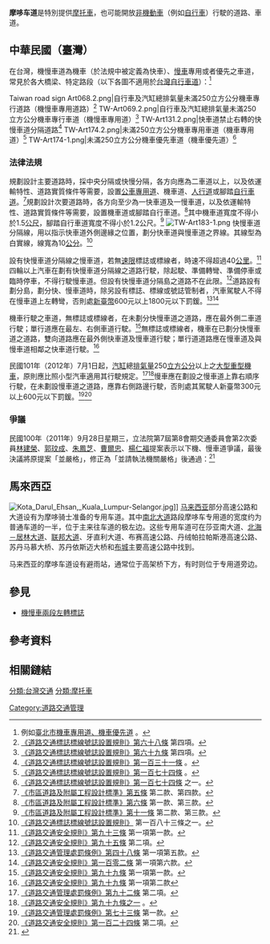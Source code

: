 {{Globalize|area=臺灣和马来西亚}}
{{Otheruses|單車徑|subject=特別提供摩托車，也可能開放非機動車（例如自行車）行駛的道路、車道|other=專供自行車行駛的道路、車道}}
{{noteTA
|1=zh-hans:摩托车;zh-hant:摩托車;zh-cn:摩托车;zh-hk:摩托車;zh-tw:機車;zh-mo:摩托車;zh-sg:摩哆车;
|2=zh-hans:米;zh-hant:米;zh-cn:米;zh-hk:米;zh-tw:公尺;zh-mo:米;
|3=zh-hans:厘米;zh-hant:厘米;zh-cn:厘米;zh-hk:厘米;zh-tw:公分;zh-mo:厘米;
}}
'''摩哆车道'''是特別提供[[摩托車|摩托車]]，也可能開放[[非機動車|非機動車]]（例如[[自行車|自行車]]）行駛的道路、車道。

==中華民國（臺灣）==
在台灣，機慢車道為機車（於法規中被定義為快車）、[[慢車|慢車]]專用或者優先之車道，常見於各大橋梁、特定路段（以下各圖不適用於[[台灣自行車道列表|台灣自行車道]]）：<ref>例如[http://www.taipei.gov.tw/GIPDSD/xslGip/xslExport/117031/a/images/motcy.htm 臺北市機車專用道、機車優先道] {{Wayback|url=http://www.taipei.gov.tw/GIPDSD/xslGip/xslExport/117031/a/images/motcy.htm |date=20160304192833 }}。</ref><!--因寬度不足，很容易造成摩托車與摩托車、[[慢車|慢車]]的車禍事故。如今，中華民國境內登記之摩托車數量已達1516萬台<ref>[http://www.stat.gov.tw/mp.asp?mp=4 中華民國統計資訊網]。</ref>；然而[[摩托車|摩托車]]的數量暴增，政府卻不思[[汽車|汽車]]、[[摩托車|摩托車]]駕照考照制度改進，及駕駛人教育；亦不嚴加取締違停、不打方向燈、不注意來車、不看後視鏡，不依號誌標誌標線行駛妨礙車速分流、妨礙車流分向分道之交通違規，及[[機慢車兩段左轉標誌|機慢車兩段左轉標誌]])等等問題，造成了交通一片混亂的狀況。-->
<gallery>
Taiwan road sign Art068.2.png|自行車及汽缸總排氣量未滿250立方公分機車專行道路（機慢車專用道路）<ref>[http://law.moj.gov.tw/LawClass/LawSingle.aspx?Pcode=K0040014&FLNO=69 《道路交通標誌標線號誌設置規則》第六十八條] {{Wayback|url=http://law.moj.gov.tw/LawClass/LawSingle.aspx?Pcode=K0040014&FLNO=69 |date=20210516121801 }}第四項。</ref>
TW-Art069.2.png|自行車及汽缸總排氣量未滿250立方公分機車專行車道（機慢車專用道）<ref>[http://law.moj.gov.tw/LawClass/LawSingle.aspx?Pcode=K0040014&FLNO=69 《道路交通標誌標線號誌設置規則》第六十九條] {{Wayback|url=http://law.moj.gov.tw/LawClass/LawSingle.aspx?Pcode=K0040014&FLNO=69 |date=20210516121801 }}第四項。</ref>
TW-Art131.2.png|快車道禁止右轉的快慢車道分隔道路<ref>[http://law.moj.gov.tw/LawClass/LawSingle.aspx?Pcode=K0040014&FLNO=131 《道路交通標誌標線號誌設置規則》第一百三十一條] {{Wayback|url=http://law.moj.gov.tw/LawClass/LawSingle.aspx?Pcode=K0040014&FLNO=131 |date=20210128123049 }}。</ref>
TW-Art174.2.png|未滿250立方公分機車專用車道（機車專用道）<ref>[http://law.moj.gov.tw/LawClass/LawSingle.aspx?Pcode=K0040014&FLNO=174 《道路交通標誌標線號誌設置規則》第一百七十四條] {{Wayback|url=http://law.moj.gov.tw/LawClass/LawSingle.aspx?Pcode=K0040014&FLNO=174 |date=20210507015239 }}。</ref>
TW-Art174-1.png|未滿250立方公分機車優先車道（機車優先道）<ref>[http://law.moj.gov.tw/LawClass/LawSingle.aspx?Pcode=K0040014&FLNO=174-1 《道路交通標誌標線號誌設置規則》第一百七十四條] {{Wayback|url=http://law.moj.gov.tw/LawClass/LawSingle.aspx?Pcode=K0040014&FLNO=174-1 |date=20210514201548 }}之一。</ref>
</gallery>

===法律法規===
規劃設計主要道路時，採中央分隔或快慢分隔，各方向應為二車道以上，以及依運輸特性、道路實質條件等需要，設置[[公車專用道|公車專用道]]、機車道、[[人行道|人行道]]或腳踏[[自行車道|自行車道]]。<ref>[http://law.moj.gov.tw/LawClass/LawSingle.aspx?Pcode=D0070156&FLNO=5 《市區道路及附屬工程設計標準》第五條] {{Wayback|url=http://law.moj.gov.tw/LawClass/LawSingle.aspx?Pcode=D0070156&FLNO=5 |date=20201127175937 }}第二款、第四款。</ref>規劃設計次要道路時，各方向至少為一快車道及一慢車道，以及依運輸特性、道路實質條件等需要，設置機車道或腳踏自行車道。<ref>[http://law.moj.gov.tw/LawClass/LawSingle.aspx?Pcode=D0070156&FLNO=6 《市區道路及附屬工程設計標準》第六條] {{Wayback|url=http://law.moj.gov.tw/LawClass/LawSingle.aspx?Pcode=D0070156&FLNO=6 |date=20201127122203 }}第一款、第三款。</ref>其中機車道寬度不得小於1.5[[公尺|公尺]]，腳踏自行車道寬度不得小於1.2公尺。<ref>[http://law.moj.gov.tw/LawClass/LawSingle.aspx?Pcode=D0070156&FLNO=6 《市區道路及附屬工程設計標準》第十一條] {{Wayback|url=http://law.moj.gov.tw/LawClass/LawSingle.aspx?Pcode=D0070156&FLNO=6 |date=20201127122203 }}第二款、第三款。</ref>
[[File:TW-Art183-1.png|thumb]]
快慢車道分隔線，用以指示快車道外側邊緣之位置，劃分快車道與慢車道之界線。其線型為白實線，線寬為10[[公分|公分]]。<ref>[http://law.moj.gov.tw/LawClass/LawSingle.aspx?Pcode=K0040014&FLNO=183-1 《道路交通標誌標線號誌設置規則》] {{Wayback|url=http://law.moj.gov.tw/LawClass/LawSingle.aspx?Pcode=K0040014&FLNO=183-1 |date=20210516114831 }}第一百八十三條之一。</ref>

設有快慢車道分隔線之慢車道，若無[[速限|速限]]標誌或標線者，時速不得超過40[[公里|公里]]。<ref>[http://law.moj.gov.tw/LawClass/LawSingle.aspx?Pcode=K0040013&FLNO=93 《道路交通安全規則》第九十三條] {{Wayback|url=http://law.moj.gov.tw/LawClass/LawSingle.aspx?Pcode=K0040013&FLNO=93 |date=20200919201641 }}第一項第一款。</ref>四輪以上汽車在劃有快慢車道分隔線之道路行駛，除起駛、準備轉彎、準備停車或臨時停車，不得行駛慢車道。但設有快慢車道分隔島之道路不在此限。<ref>[http://law.moj.gov.tw/LawClass/LawSingle.aspx?Pcode=K0040013&FLNO=95 《道路交通安全規則》第九十五條] {{Wayback|url=http://law.moj.gov.tw/LawClass/LawSingle.aspx?Pcode=K0040013&FLNO=95 |date=20200814183254 }}第二項。</ref>道路設有劃分島，劃分快、慢車道時，除另設有標誌、標線或號誌管制者，汽車駕駛人不得在慢車道上左轉彎，否則處[[新臺幣|新臺幣]]600元以上1800元以下罰鍰。<ref>[http://law.moj.gov.tw/LawClass/LawSingle.aspx?Pcode=K0040012&FLNO=48 《道路交通管理處罰條例》第四十八條] {{Wayback|url=http://law.moj.gov.tw/LawClass/LawSingle.aspx?Pcode=K0040012&FLNO=48 |date=20210205065147 }}第一項第五款。</ref><ref>[http://law.moj.gov.tw/LawClass/LawSingle.aspx?Pcode=K0040013&FLNO=102 《道路交通安全規則》第一百零二條] {{Wayback|url=http://law.moj.gov.tw/LawClass/LawSingle.aspx?Pcode=K0040013&FLNO=102 |date=20210117153038 }}第一項第六款。</ref>

機車行駛之車道，無標誌或標線者，在未劃分快慢車道之道路，應在最外側二車道行駛；單行道應在最左、右側車道行駛。<ref>[http://law.moj.gov.tw/LawClass/LawSingle.aspx?Pcode=K0040013&FLNO=99 《道路交通安全規則》第九十九條] {{Wayback|url=http://law.moj.gov.tw/LawClass/LawSingle.aspx?Pcode=K0040013&FLNO=99 |date=20210320090502 }}第一項第一款。</ref>無標誌或標線者，機車在已劃分快慢車道之道路，雙向道路應在最外側快車道及慢車道行駛；單行道道路應在慢車道及與慢車道相鄰之快車道行駛。<ref>[http://law.moj.gov.tw/LawClass/LawSingle.aspx?Pcode=K0040013&FLNO=99 《道路交通安全規則》第九十九條] {{Wayback|url=http://law.moj.gov.tw/LawClass/LawSingle.aspx?Pcode=K0040013&FLNO=99 |date=20210320090502 }}第一項第二款</ref>

民國101年（2012年）7月1日起，[[汽缸|汽缸]]總[[排氣量|排氣量]]250[[立方公分|立方公分]]以上之[[大型重型機車|大型重型機車]]，原則應比照小型汽車適用其行駛規定。<ref>[http://law.moj.gov.tw/LawClass/LawSingle.aspx?Pcode=K0040012&FLNO=92 《道路交通管理處罰條例》第九十二條] {{Wayback|url=http://law.moj.gov.tw/LawClass/LawSingle.aspx?Pcode=K0040012&FLNO=92 |date=20210205065913 }}第二項。</ref><ref>[http://law.moj.gov.tw/LawClass/LawSingle.aspx?Pcode=K0040013&FLNO=99-1 《道路交通安全規則》第九十九條之一] {{Wayback|url=http://law.moj.gov.tw/LawClass/LawSingle.aspx?Pcode=K0040013&FLNO=99-1 |date=20201027042841 }}。</ref>慢車應在劃設之慢車道上靠右順序行駛，在未劃設慢車道之道路，應靠右側路邊行駛，否則處其駕駛人新臺幣300元以上600元以下罰鍰。<ref>[http://law.moj.gov.tw/LawClass/LawSingle.aspx?Pcode=K0040012&FLNO=73 《道路交通管理處罰條例》第七十三條] {{Wayback|url=http://law.moj.gov.tw/LawClass/LawSingle.aspx?Pcode=K0040012&FLNO=73 |date=20210205065807 }}第一款。</ref><ref>[http://law.moj.gov.tw/LawClass/LawSingle.aspx?Pcode=K0040013&FLNO=124 《道路交通安全規則》第一百二十四條] {{Wayback|url=http://law.moj.gov.tw/LawClass/LawSingle.aspx?Pcode=K0040013&FLNO=124 |date=20200811141629 }}第二項。</ref>

===爭議===
民國100年（2011年）9月28日星期三，立法院第7屆第8會期交通委員會第2次委員[[林建榮|林建榮]]、[[郭玟成|郭玟成]]、[[朱鳳芝|朱鳳芝]]、[[曹爾忠|曹爾忠]]、[[楊仁福|楊仁福]]提案表示以下機、慢車道爭議，最後決議將原提案「並嚴格」，修正為「並請執法機關嚴格」後通過：<ref>{{Cite web |url=http://www.ly.gov.tw/saveAs.action?comtcd=23&fileName=201110031514110.doc |title=立法院第7屆第8會期交通委員會第2次全體委員會議議事錄 第9、10頁 |access-date=2012-03-26 |archive-date=2016-03-04 |archive-url=https://web.archive.org/web/20160304092631/http://www.ly.gov.tw/saveAs.action?comtcd=23&fileName=201110031514110.doc |dead-url=no }}</ref>
{{quote|八、鑒由機慢車道屢遭大小型車輛違規侵犯，小客車違停突開車門、[[計程車|計程車]]急停攬客造成機車騎士搏命行車，民眾行路險象環生，重大意外傷害頻傳。僅高雄市今年1至8月，因小客車車主突然開啟車門造成機車騎士摔車意外事件即高達323件，計1人死亡，309人受傷。茲要求[[交通部公路總局|公路總局]]應加速檢討現行機車行駛車道配置情形，合理放寬機車行駛車道空間，並嚴格取締大小型車輛之違停現象，有效改善機慢車道上之交通亂象，保障機車騎士行車權益及民眾安全。}}

==馬來西亞==
[[File:Kota_Darul_Ehsan,_Kuala_Lumpur-Selangor.jpg|thumb]]]]
[[马来西亚|马来西亚]]部分高速公路和大道设有为摩哆骑士准备的专用车道。其中[[南北大道|南北大道]]路段摩哆车专用道的宽度约为普通车道的一半，位于主来往车道的极左边。这些专用车道可在莎亚南大道、[[北海－居林大道|北海－居林大道]]、[[联邦大道|联邦大道]]、牙直利大道、布赛高速公路、丹绒帕拉帕斯港高速公路、苏丹马慕大桥、苏丹依斯迈大桥和[[布城|布城]]主要高速公路中找到。

马来西亚的摩哆车道设有避雨站，通常位于高架桥下方，有时则位于专用道旁边。

==參見==
*[[機慢車兩段左轉標誌|機慢車兩段左轉標誌]]

==參考資料==
{{RefList|2}}

==相關鏈結==
{{Wikisourceshas|道路交通管理處罰條例|道路交通安全規則|道路交通標誌標線號誌設置規則}}
<!--*[http://www.moi.gov.tw/files/news_file/w10053%E9%81%93%E8%B7%AF%E4%BA%A4%E9%80%9A%E4%BA%8B%E6%95%85(%E5%8A%A0%E8%88%89%E7%99%BC%E6%95%B8_%E6%96%B0).doc 中華民國一○○年第五十三週內政統計通報(100年1-11月警察機關交通執法概況)]-->

{{街道與巷道}}
[[分類:台灣交通|分類:台灣交通]]
[[分類:摩托車|分類:摩托車]]
[[Category:道路交通管理|Category:道路交通管理]]